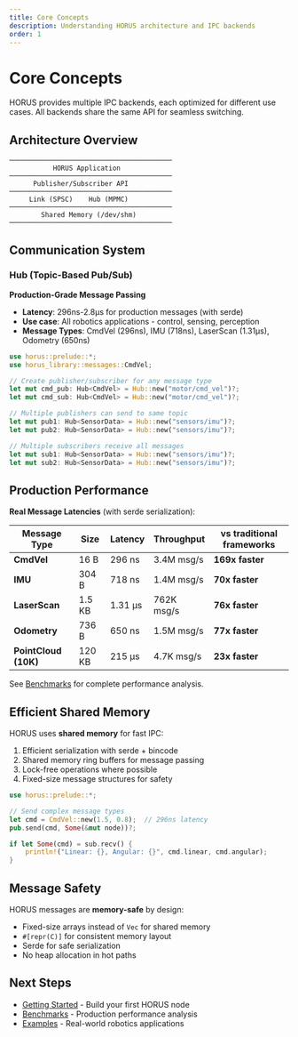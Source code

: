```yaml
---
title: Core Concepts
description: Understanding HORUS architecture and IPC backends
order: 1
---
```


# Core Concepts

HORUS provides multiple IPC backends, each optimized for different use cases. All backends share the same API for seamless switching.

## Architecture Overview

```
─────────────────────────────────────────
           HORUS Application             
─────────────────────────────────────────
      Publisher/Subscriber API           
─────────────────────────────────────────
     Link (SPSC)    Hub (MPMC)          
─────────────────────────────────────────
        Shared Memory (/dev/shm)         
─────────────────────────────────────────
```

## Communication System

### Hub (Topic-Based Pub/Sub)

**Production-Grade Message Passing**

- **Latency**: 296ns-2.8µs for production messages (with serde)
- **Use case**: All robotics applications - control, sensing, perception
- **Message Types**: CmdVel (296ns), IMU (718ns), LaserScan (1.31µs), Odometry (650ns)

```rust
use horus::prelude::*;
use horus_library::messages::CmdVel;

// Create publisher/subscriber for any message type
let mut cmd_pub: Hub<CmdVel> = Hub::new("motor/cmd_vel")?;
let mut cmd_sub: Hub<CmdVel> = Hub::new("motor/cmd_vel")?;

// Multiple publishers can send to same topic
let mut pub1: Hub<SensorData> = Hub::new("sensors/imu")?;
let mut pub2: Hub<SensorData> = Hub::new("sensors/imu")?;

// Multiple subscribers receive all messages
let mut sub1: Hub<SensorData> = Hub::new("sensors/imu")?;
let mut sub2: Hub<SensorData> = Hub::new("sensors/imu")?;
```

## Production Performance

**Real Message Latencies** (with serde serialization):

| Message Type | Size | Latency | Throughput | vs traditional frameworks |
|--------------|------|---------|------------|---------|
| **CmdVel** | 16 B | 296 ns | 3.4M msg/s | **169x faster** |
| **IMU** | 304 B | 718 ns | 1.4M msg/s | **70x faster** |
| **LaserScan** | 1.5 KB | 1.31 µs | 762K msg/s | **76x faster** |
| **Odometry** | 736 B | 650 ns | 1.5M msg/s | **77x faster** |
| **PointCloud (10K)** | 120 KB | 215 µs | 4.7K msg/s | **23x faster** |

See [Benchmarks](/benchmarks) for complete performance analysis.

## Efficient Shared Memory

HORUS uses **shared memory** for fast IPC:

1. Efficient serialization with serde + bincode
2. Shared memory ring buffers for message passing
3. Lock-free operations where possible
4. Fixed-size message structures for safety

```rust
use horus::prelude::*;

// Send complex message types
let cmd = CmdVel::new(1.5, 0.8);  // 296ns latency
pub.send(cmd, Some(&mut node))?;

if let Some(cmd) = sub.recv() {
    println!("Linear: {}, Angular: {}", cmd.linear, cmd.angular);
}
```

## Message Safety

HORUS messages are **memory-safe** by design:

- Fixed-size arrays instead of `Vec` for shared memory
- `#[repr(C)]` for consistent memory layout
- Serde for safe serialization
- No heap allocation in hot paths

## Next Steps

- [Getting Started](/getting-started) - Build your first HORUS node
- [Benchmarks](/benchmarks) - Production performance analysis
- [Examples](/examples) - Real-world robotics applications

